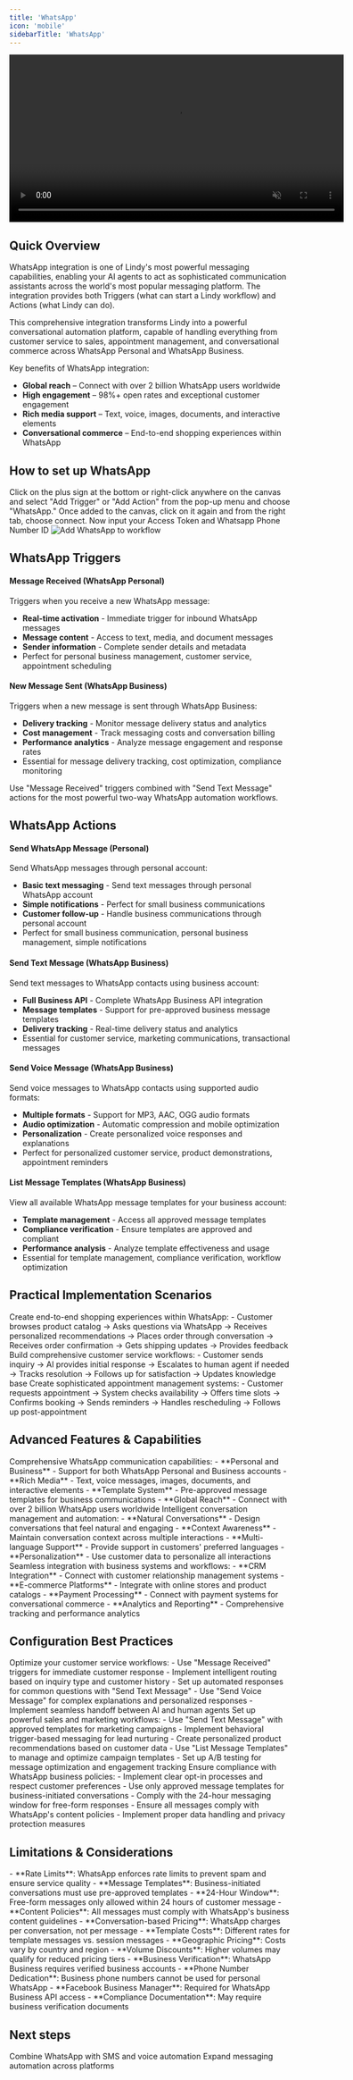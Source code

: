 ```yaml
---
title: 'WhatsApp'
icon: 'mobile'
sidebarTitle: 'WhatsApp'
---
```


<div style={{ display: 'flex', justifyContent: 'center', margin: '2rem 0' }}>
  <div className="video-card">
    <video
      src="/lindy-brand-assets/watsapp_0.mp4"
      width="600"
      autoPlay
      muted
      loop
      playsInline
      style={{ display: 'block', width: '100%', borderRadius: '16px' }}
    />
  </div>
</div>

## Quick Overview

WhatsApp integration is one of Lindy's most powerful messaging capabilities, enabling your AI agents to act as sophisticated communication assistants across the world's most popular messaging platform. The integration provides both Triggers (what can start a Lindy workflow) and Actions (what Lindy can do).

This comprehensive integration transforms Lindy into a powerful conversational automation platform, capable of handling everything from customer service to sales, appointment management, and conversational commerce across WhatsApp Personal and WhatsApp Business.

Key benefits of WhatsApp integration:
- **Global reach** – Connect with over 2 billion WhatsApp users worldwide
- **High engagement** – 98%+ open rates and exceptional customer engagement
- **Rich media support** – Text, voice, images, documents, and interactive elements
- **Conversational commerce** – End-to-end shopping experiences within WhatsApp

## How to set up WhatsApp

<Steps>
  <Step title="Add WhatsApp to your workflow">
    Click on the plus sign at the bottom or right-click anywhere on the canvas and select "Add Trigger" or "Add Action" from the pop-up menu and choose "WhatsApp." Once added to the canvas, click on it again and from the right tab, choose connect. Now input your Access Token and Whatsapp Phone Number ID
    <Frame>
      <img src="/lindy-brand-assets/whatsapp_1.png" alt="Add WhatsApp to workflow" />
    </Frame>
  </Step>
</Steps>

## WhatsApp Triggers

#### Message Received (WhatsApp Personal)
Triggers when you receive a new WhatsApp message:
- **Real-time activation** - Immediate trigger for inbound WhatsApp messages
- **Message content** - Access to text, media, and document messages
- **Sender information** - Complete sender details and metadata
- Perfect for personal business management, customer service, appointment scheduling

#### New Message Sent (WhatsApp Business)
Triggers when a new message is sent through WhatsApp Business:
- **Delivery tracking** - Monitor message delivery status and analytics
- **Cost management** - Track messaging costs and conversation billing
- **Performance analytics** - Analyze message engagement and response rates
- Essential for message delivery tracking, cost optimization, compliance monitoring

<Tip>
  Use "Message Received" triggers combined with "Send Text Message" actions for the most powerful two-way WhatsApp automation workflows.
</Tip>

## WhatsApp Actions

#### Send WhatsApp Message (Personal)

Send WhatsApp messages through personal account:
- **Basic text messaging** - Send text messages through personal WhatsApp account
- **Simple notifications** - Perfect for small business communications
- **Customer follow-up** - Handle business communications through personal account
- Perfect for small business communication, personal business management, simple notifications

#### Send Text Message (WhatsApp Business)


Send text messages to WhatsApp contacts using business account:
- **Full Business API** - Complete WhatsApp Business API integration
- **Message templates** - Support for pre-approved business message templates
- **Delivery tracking** - Real-time delivery status and analytics
- Essential for customer service, marketing communications, transactional messages

#### Send Voice Message (WhatsApp Business)

Send voice messages to WhatsApp contacts using supported audio formats:
- **Multiple formats** - Support for MP3, AAC, OGG audio formats
- **Audio optimization** - Automatic compression and mobile optimization
- **Personalization** - Create personalized voice responses and explanations
- Perfect for personalized customer service, product demonstrations, appointment reminders

#### List Message Templates (WhatsApp Business)
View all available WhatsApp message templates for your business account:
- **Template management** - Access all approved message templates
- **Compliance verification** - Ensure templates are approved and compliant
- **Performance analysis** - Analyze template effectiveness and usage
- Essential for template management, compliance verification, workflow optimization

## Practical Implementation Scenarios

<AccordionGroup>
  <Accordion title="Conversational Commerce">
    Create end-to-end shopping experiences within WhatsApp:
    - Customer browses product catalog → Asks questions via WhatsApp → Receives personalized recommendations → Places order through conversation → Receives order confirmation → Gets shipping updates → Provides feedback
  </Accordion>
  
  <Accordion title="Customer Service Excellence">
    Build comprehensive customer service workflows:
    - Customer sends inquiry → AI provides initial response → Escalates to human agent if needed → Tracks resolution → Follows up for satisfaction → Updates knowledge base
  </Accordion>
  
  <Accordion title="Appointment and Booking Management">
    Create sophisticated appointment management systems:
    - Customer requests appointment → System checks availability → Offers time slots → Confirms booking → Sends reminders → Handles rescheduling → Follows up post-appointment
  </Accordion>
</AccordionGroup>

## Advanced Features & Capabilities

<AccordionGroup>
  <Accordion title="Multi-Channel Communication">
    Comprehensive WhatsApp communication capabilities:
    - **Personal and Business** - Support for both WhatsApp Personal and Business accounts
    - **Rich Media** - Text, voice messages, images, documents, and interactive elements
    - **Template System** - Pre-approved message templates for business communications
    - **Global Reach** - Connect with over 2 billion WhatsApp users worldwide
  </Accordion>
  
  <Accordion title="Conversational AI">
    Intelligent conversation management and automation:
    - **Natural Conversations** - Design conversations that feel natural and engaging
    - **Context Awareness** - Maintain conversation context across multiple interactions
    - **Multi-language Support** - Provide support in customers' preferred languages
    - **Personalization** - Use customer data to personalize all interactions
  </Accordion>
  
  <Accordion title="Business Integration">
    Seamless integration with business systems and workflows:
    - **CRM Integration** - Connect with customer relationship management systems
    - **E-commerce Platforms** - Integrate with online stores and product catalogs
    - **Payment Processing** - Connect with payment systems for conversational commerce
    - **Analytics and Reporting** - Comprehensive tracking and performance analytics
  </Accordion>
</AccordionGroup>

## Configuration Best Practices

<AccordionGroup>
  <Accordion title="For Customer Service">
    Optimize your customer service workflows:
    - Use "Message Received" triggers for immediate customer response
    - Implement intelligent routing based on inquiry type and customer history
    - Set up automated responses for common questions with "Send Text Message"
    - Use "Send Voice Message" for complex explanations and personalized responses
    - Implement seamless handoff between AI and human agents
  </Accordion>
  
  <Accordion title="For Sales and Marketing">
    Set up powerful sales and marketing workflows:
    - Use "Send Text Message" with approved templates for marketing campaigns
    - Implement behavioral trigger-based messaging for lead nurturing
    - Create personalized product recommendations based on customer data
    - Use "List Message Templates" to manage and optimize campaign templates
    - Set up A/B testing for message optimization and engagement tracking
  </Accordion>
  
  <Accordion title="For Compliance and Policy">
    Ensure compliance with WhatsApp business policies:
    - Implement clear opt-in processes and respect customer preferences
    - Use only approved message templates for business-initiated conversations
    - Comply with the 24-hour messaging window for free-form responses
    - Ensure all messages comply with WhatsApp's content policies
    - Implement proper data handling and privacy protection measures
  </Accordion>
</AccordionGroup>

## Limitations & Considerations

<AccordionGroup>
  <Accordion title="API Limitations">
    - **Rate Limits**: WhatsApp enforces rate limits to prevent spam and ensure service quality
    - **Message Templates**: Business-initiated conversations must use pre-approved templates
    - **24-Hour Window**: Free-form messages only allowed within 24 hours of customer message
    - **Content Policies**: All messages must comply with WhatsApp's business content guidelines
  </Accordion>
  
  <Accordion title="Cost Considerations">
    - **Conversation-based Pricing**: WhatsApp charges per conversation, not per message
    - **Template Costs**: Different rates for template messages vs. session messages
    - **Geographic Pricing**: Costs vary by country and region
    - **Volume Discounts**: Higher volumes may qualify for reduced pricing tiers
  </Accordion>
  
  <Accordion title="Business Requirements">
    - **Business Verification**: WhatsApp Business requires verified business accounts
    - **Phone Number Dedication**: Business phone numbers cannot be used for personal WhatsApp
    - **Facebook Business Manager**: Required for WhatsApp Business API access
    - **Compliance Documentation**: May require business verification documents
  </Accordion>
</AccordionGroup>

## Next steps

<CardGroup cols={2}>
  <Card
    title="Twilio Integration"
    icon="square-phone"
    href="/skills/popular-integrations/twilio"
  >
    Combine WhatsApp with SMS and voice automation
  </Card>
  <Card
    title="Telegram Integration"
    icon="paper-plane"
    href="/skills/popular-integrations/telegram"
  >
    Expand messaging automation across platforms
  </Card>
</CardGroup>

